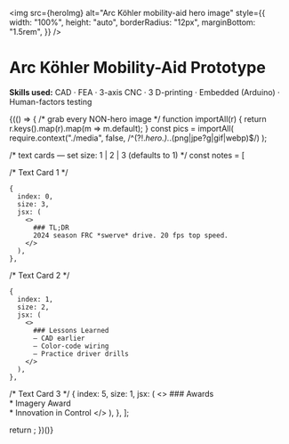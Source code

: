    
<!-- Hero Image -->

<img
  src={heroImg}
  alt="Arc Köhler mobility-aid hero image"
  style={{
    width: "100%",
    height: "auto",
    borderRadius: "12px",
    marginBottom: "1.5rem",
  }}
/>
   
<!-- /* Title Block */ -->

# Arc Köhler Mobility-Aid Prototype

**Skills used:** CAD · FEA · 3-axis CNC · 3 D-printing · Embedded (Arduino) · Human-factors testing

{(() => {
  /* grab every NON-hero image */
  function importAll(r) { return r.keys().map(r).map(m => m.default); }
  const pics = importAll(
    require.context("./media", false, /^(?!.*hero\.).*\.(png|jpe?g|gif|webp)$/)
  );

  /* text cards — set size: 1 | 2 | 3   (defaults to 1) */
  const notes = [
   
   /* Text Card 1 */
   
    {
      index: 0,
      size: 3,
      jsx: (
        <>
          ### TL;DR  
          2024 season FRC *swerve* drive. 20 fps top speed.
        </>
      ),
    },
 
/* Text Card 2 */

    {
      index: 1,
      size: 2,
      jsx: (
        <>
          ### Lessons Learned  
          – CAD earlier  
          – Color-code wiring  
          – Practice driver drills
        </>
      ),
    },
/* Text Card 3 */
    {
      index: 5,
      size: 1,
      jsx: (
        <>
          ### Awards  
          * Imagery Award  
          * Innovation in Control
        </>
      ),
    },
  ];

  return <GalleryFlex images={pics} textSlots={notes} />;
})()}